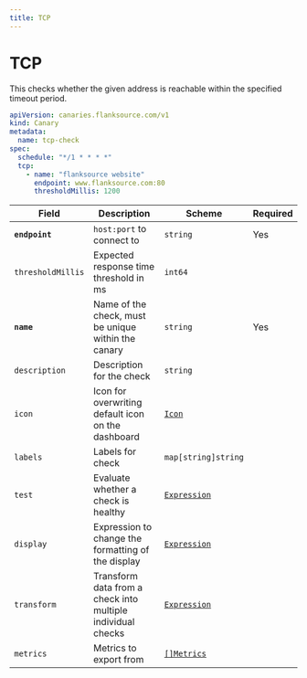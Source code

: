```yaml
---
title: TCP
---
```


# <Icon name="network" /> TCP

This checks whether the given address is reachable within the specified timeout period.

```yaml
apiVersion: canaries.flanksource.com/v1
kind: Canary
metadata:
  name: tcp-check
spec:
  schedule: "*/1 * * * *"
  tcp:
    - name: "flanksource website"
      endpoint: www.flanksource.com:80
      thresholdMillis: 1200
```

| Field             | Description                            | Scheme                | Required |
| ----------------- | -------------------------------------- | --------------------- | -------- |
| **`endpoint`**    | `host:port`  to connect to             | `string`              | Yes      |
| `thresholdMillis` | Expected response time threshold in ms | `int64`               |          |
| **`name`**    | Name of the check, must be unique within the canary         | `string`                                     | Yes      |
| `description` | Description for the check                                   | `string`                                     |          |
| `icon`        | Icon for overwriting default icon on the dashboard          | [`Icon`](/reference/types#icon)                                      |          |
| `labels`      | Labels for check                                            | `map[string]string`                          |          |
| `test`        | Evaluate whether a check is healthy                         | [`Expression`](../concepts/health-evaluation)  |          |
| `display`     | Expression to change the formatting of the display          | [`Expression`](../concepts/display-formatting) |          |
| `transform`   | Transform data from a check into multiple individual checks | [`Expression`](../concepts/transforms)          |          |
| `metrics`     | Metrics to export from                                      | [`[]Metrics`](../concepts/metrics-exporter)    |          |
